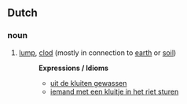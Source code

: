 ==Dutch==
===noun===
#[[lump]], [[clod]] (mostly in connection to [[earth]] or [[soil]])
#:'''Expressions / Idioms'''
#:*[[uit de kluiten gewassen]]
#:*[[iemand met een kluitje in het riet sturen]]